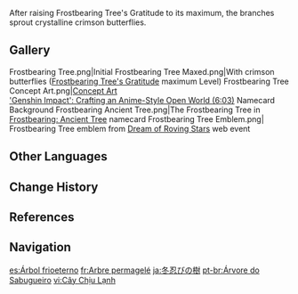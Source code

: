 {{Stub|Lore, Initial image before max level}}
{{About|the Point of Interest|the [[Offering]] System|Frostbearing Tree's Gratitude}}
{{Location Infobox
|image        = <gallery>
Frostbearing Tree Maxed.png|In-game
Point of Interest Frostbearing Tree Map Location.png|Map
</gallery>
|type         = Point of Interest
|icon         = UI Frostbearing Tree.png
|region       = Mondstadt
|area         = Dragonspine
|subarea      = Snow-Covered Path
}}
{{Description|The ancient tree that should have slumbered forever under the ice and snow has sprouted scarlet sprouts anew. Offer Crimson Agates scattered all over Dragonspine to this tree, and you may obtain rich rewards in return...}}
{{Location Intro|The '''Frostbearing Tree'''|description=<p>[[Offering]] [[Crimson Agate]]s to the [[Frostbearing Tree's Gratitude]] will increase the level to provide rewards.</p>}}

After raising Frostbearing Tree's Gratitude to its maximum, the branches sprout crystalline crimson butterflies. 
<!--
==Descriptions==
-->

==Gallery==
<gallery>
Frostbearing Tree.png|Initial
Frostbearing Tree Maxed.png|With crimson butterflies ([[Frostbearing Tree's Gratitude]] maximum Level)
Frostbearing Tree Concept Art.png|[[Concept Art]]<br>[https://youtu.be/-JFyAdI_rO8?t=363 'Genshin Impact': Crafting an Anime-Style Open World (6:03)]
Namecard Background Frostbearing Ancient Tree.png|The Frostbearing Tree in [[Frostbearing: Ancient Tree]] namecard
Frostbearing Tree Emblem.png| Frostbearing Tree emblem from [[Dream of Roving Stars]] web event
</gallery>

==Other Languages==
{{Other Languages
|en      = Frostbearing Tree
|zhs     = 忍冬之树
|zhs_rm  = Rěndōng zhī Shù
|zht     = 忍冬之樹
|zht_rm  = Rěndōng zhī Shù
|zh_tl   = Winter-Bearing Tree
|ja      = 冬忍びの樹
|ja_rm   = Fuyu-shinobi no Ki<ref>Twitter: [https://twitter.com/Genshin_7/status/1337370367535411202 Version 1.2 Japanese Info Thread]</ref>
|ja_tl   = Winter-Bearing Tree
|ko      = {{tt|인동|忍冬}}의 나무
|ko_rm   = Indong-ui Namu
|ko_tl   = Winter-Bearing Tree
|es      = Árbol frioeterno
|es_tl   = Everfrost Tree
|fr      = Arbre permagelé
|fr_tl   = Permafrozen Tree
|ru      = Дерево вечной мерзлоты
|ru_tl   = Permafrost Tree
|th      = Frostbearing Tree
|vi      = Cây Chịu Lạnh
|vi_tl   = Cold-Bearing Tree
|de      = Permafrostbaum
|de_tl   = Permafrost Tree
|id      = Frostbearing Tree
|pt      = Árvore do Sabugueiro
|pt_tl   = Tree of the {{w|Sambucus nigra|Elderberry}}
|tr      = Buztutan Ağacı
|tr_tl   = 
|it      = Albero del Geleterno
|it_tl   = 
}}

==Change History==
{{Change History|1.2}}

==References==
{{Reflist}}

==Navigation==
{{PoI Navbox|Mondstadt}}

[[es:Árbol frioeterno]]
[[fr:Arbre permagelé]]
[[ja:冬忍びの樹]]
[[pt-br:Árvore do Sabugueiro]]
[[vi:Cây Chịu Lạnh]]